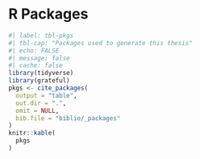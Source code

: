 # R Packages


```r
#| label: tbl-pkgs
#| tbl-cap: "Packages used to generate this thesis"
#| echo: FALSE
#| message: false
#| cache: false
library(tidyverse)
library(grateful)
pkgs <- cite_packages(
  output = "table",
  out.dir = ".",
  omit = NULL,
  bib.file = "biblio/_packages"
)
knitr::kable(
  pkgs
)
```


